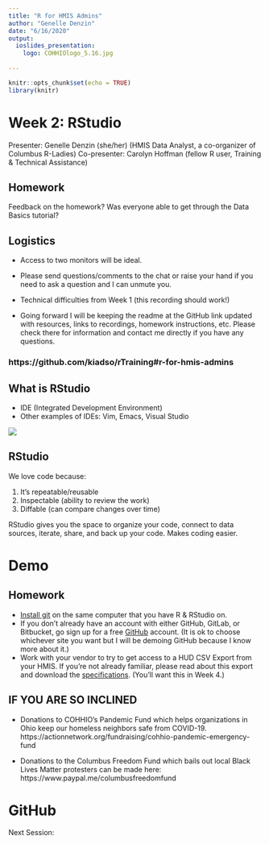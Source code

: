 ```yaml
---
title: "R for HMIS Admins"
author: "Genelle Denzin"
date: "6/16/2020"
output: 
  ioslides_presentation:
    logo: COHHIOlogo_5.16.jpg
    
---
```


```r
knitr::opts_chunk$set(echo = TRUE)
library(knitr)
```

# Week 2: RStudio

Presenter: Genelle Denzin (she/her)
(HMIS Data Analyst, a co-organizer of Columbus R-Ladies)
Co-presenter: Carolyn Hoffman (fellow R user, Training & Technical Assistance)

## Homework

Feedback on the homework? Was everyone able to get through the Data Basics tutorial?

## Logistics

- Access to two monitors will be ideal.

- Please send questions/comments to the chat or raise your hand if you need to ask a question and I can unmute you. 

- Technical difficulties from Week 1 (this recording should work!)

- Going forward I will be keeping the readme at the GitHub link updated with resources, links to recordings, homework instructions, etc. Please check there for information and contact me directly if you have any questions.

### https://github.com/kiadso/rTraining#r-for-hmis-admins

## What is RStudio
- IDE (Integrated Development Environment)
- Other examples of IDEs: Vim, Emacs, Visual Studio

![](images/room.jpg)

## RStudio

We love code because:

1. It's repeatable/reusable 
2. Inspectable (ability to review the work)
3. Diffable (can compare changes over time)

RStudio gives you the space to organize your code, connect to data sources, iterate, share, and back up your code. Makes coding easier.

# Demo

## Homework 

- [Install git](https://git-scm.com/download/win) on the same computer that you have R & RStudio on.
- If you don't already have an account with either GitHub, GitLab, or Bitbucket, go sign up for a free [GitHub](https://github.com/) account. (It is ok to choose whichever site you want but I will be demoing GitHub because I know more about it.)
- Work with your vendor to try to get access to a HUD CSV Export from your HMIS. If you're not already familiar, please read about this export and download the [specifications](https://hudhdx.info/VendorResources.aspx). (You'll want this in Week 4.) 

## IF YOU ARE SO INCLINED

- Donations to COHHIO's Pandemic Fund  which helps organizations in Ohio keep our homeless neighbors safe from COVID-19. https://actionnetwork.org/fundraising/cohhio-pandemic-emergency-fund

- Donations to the Columbus Freedom Fund which bails out local Black Lives Matter protesters can be made here: https://www.paypal.me/columbusfreedomfund

# GitHub

Next Session:
